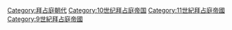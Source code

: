 [[Category:拜占庭朝代|Category:拜占庭朝代]]
[[Category:10世纪拜占庭帝国|Category:10世纪拜占庭帝国]]
[[Category:11世紀拜占庭帝國|Category:11世紀拜占庭帝國]]
[[Category:9世紀拜占庭帝國|Category:9世紀拜占庭帝國]]